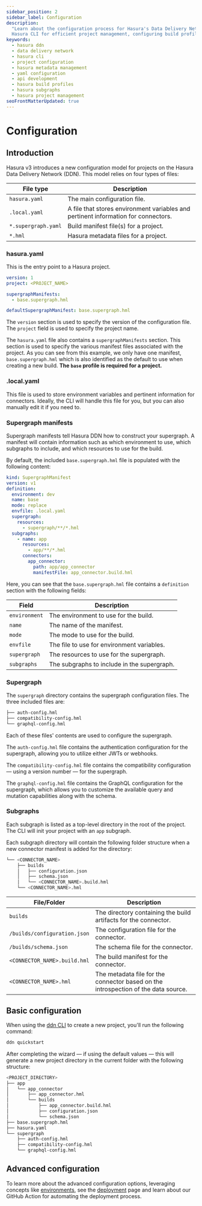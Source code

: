 ```yaml
---
sidebar_position: 2
sidebar_label: Configuration
description:
  "Learn about the configuration process for Hasura's Data Delivery Network. Discover detailed instructions on utilizing
  Hasura CLI for efficient project management, configuring build profiles and subgraphs."
keywords:
  - hasura ddn
  - data delivery network
  - hasura cli
  - project configuration
  - hasura metadata management
  - yaml configuration
  - api development
  - hasura build profiles
  - hasura subgraphs
  - hasura project management
seoFrontMatterUpdated: true
---
```


# Configuration

## Introduction

Hasura v3 introduces a new configuration model for projects on the Hasura Data Delivery Network (DDN). This model relies
on four types of files:

| File type           | Description                                                                        |
| ------------------- | ---------------------------------------------------------------------------------- |
| `hasura.yaml`       | The main configuration file.                                                       |
| `.local.yaml`       | A file that stores environment variables and pertinent information for connectors. |
| `*.supergraph.yaml` | Build manifest file(s) for a project.                                                     |
| `*.hml`             | Hasura metadata files for a project.                                               |

### hasura.yaml

This is the entry point to a Hasura project.

```yaml
version: 1
project: <PROJECT_NAME>

supergraphManifests:
  - base.supergraph.hml

defaultSupergraphManifest: base.supergraph.hml
```

The `version` section is used to specify the version of the configuration file. The `project` field is used to specify
the project name.

The `hasura.yaml` file also contains a `supergraphManifests` section. This section is used to specify the various
manifest files associated with the project. As you can see from this example, we only have one manifest,
`base.supergraph.hml` which is also identified as the default to use when creating a new build. **The `base` profile is
required for a project.**

### .local.yaml

This file is used to store environment variables and pertinent information for connectors. Ideally, the CLI will handle
this file for you, but you can also manually edit it if you need to.

### Supergraph manifests

Supergraph manifests tell Hasura DDN how to construct your supergraph. A manifest will contain information such as which
environment to use, which subgraphs to include, and which resources to use for the build.

By default, the included `base.supergraph.hml` file is populated with the following content:

```yaml
kind: SupergraphManifest
version: v1
definition:
  environment: dev
  name: base
  mode: replace
  envfile: .local.yaml
  supergraph:
    resources:
      - supergraph/**/*.hml
  subgraphs:
    - name: app
      resources:
        - app/**/*.hml
      connectors:
        app_connector:
          path: app/app_connector
          manifestFile: app_connector.build.hml
```

Here, you can see that the `base.supergraph.hml` file contains a `definition` section with the following fields:

| Field         | Description                                 |
| ------------- | ------------------------------------------- |
| `environment` | The environment to use for the build.       |
| `name`        | The name of the manifest.                   |
| `mode`        | The mode to use for the build.              |
| `envfile`     | The file to use for environment variables.  |
| `supergraph`  | The resources to use for the supergraph.    |
| `subgraphs`   | The subgraphs to include in the supergraph. |

### Supergraph

The `supergraph` directory contains the supergraph configuration files. The three included files are:

```bash
├── auth-config.hml
├── compatibility-config.hml
└── graphql-config.hml
```

Each of these files' contents are used to configure the supergraph.

The `auth-config.hml` file contains the authentication configuration for the supergraph, allowing you to utilize either
JWTs or webhooks.

The `compatibility-config.hml` file contains the compatibility configuration — using a version number — for the
supergraph.

The `graphql-config.hml` file contains the GraphQL configuration for the supergraph, which allows you to customize the
available query and mutation capabilities along with the schema.

### Subgraphs

Each subgraph is listed as a top-level directory in the root of the project. The CLI will init your project with an
`app` subgraph.

Each subgraph directory will contain the following folder structure when a new connector manifest is added for the
directory:

```bash
└── <CONNECTOR_NAME>
    ├── builds
    │   ├── configuration.json
    │   ├── schema.json
    │   └── <CONNECTOR_NAME>.build.hml
    └── <CONNECTOR_NAME>.hml
```

| File/Folder                  | Description                                                                        |
| ---------------------------- | ---------------------------------------------------------------------------------- |
| `builds`                     | The directory containing the build artifacts for the connector.                    |
| `/builds/configuration.json` | The configuration file for the connector.                                          |
| `/builds/schema.json`        | The schema file for the connector.                                                 |
| `<CONNECTOR_NAME>.build.hml` | The build manifest for the connector.                                              |
| `<CONNECTOR_NAME>.hml`       | The metadata file for the connector based on the introspection of the data source. |

## Basic configuration

When using the [ddn CLI](/cli/overview.mdx) to create a new project, you'll run the following command:

```bash
ddn quickstart
```

After completing the wizard — if using the default values — this will generate a new project directory in the current
folder with the following structure:

```bash
<PROJECT_DIRECTORY>
├── app
│   └── app_connector
│       ├── app_connector.hml
│       └── builds
│           ├── app_connector.build.hml
│           ├── configuration.json
│           └── schema.json
├── base.supergraph.hml
├── hasura.yaml
└── supergraph
    ├── auth-config.hml
    ├── compatibility-config.hml
    └── graphql-config.hml
```

## Advanced configuration

To learn more about the advanced configuration options, leveraging concepts like
[environments](/ci-cd/environments.mdx), see the [deployment](#) page and learn about our GitHub Action for automating
the deployment process.

